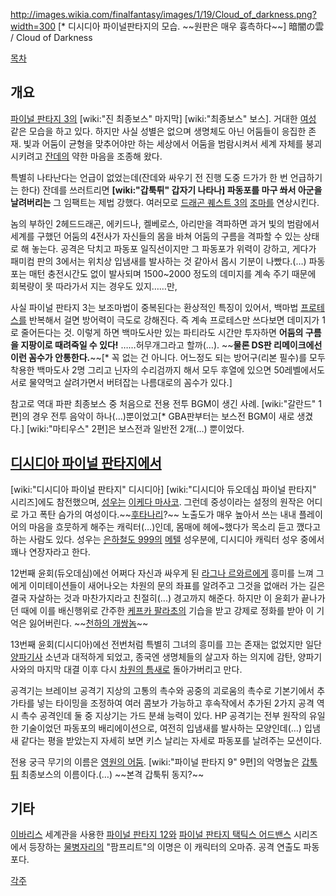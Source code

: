 http://images.wikia.com/finalfantasy/images/1/19/Cloud_of_darkness.png?width=300
[* 디시디아 파이널판타지의 모습. ~~원판은 매우 흉측하다~~]
暗闇の雲 / Cloud of Darkness

[[목차]]

== 개요 ==
[[파이널 판타지 3]]의 [wiki:"진 최종보스" 마지막] [wiki:"최종보스" 보스]. 거대한 [[여성]] 같은 모습을 하고 있다. 하지만 사실 성별은 없으며 생명체도 아닌 어둠들이 응집한 존재. 빛과 어둠이 균형을 맞추어야만 하는 세상에서 어둠을 범람시켜서 세계 자체를 붕괴시키려고 [[잔데]]의 약한 마음을 조종해 왔다.

특별히 나타난다는 언급이 없었는데(잔데와 싸우기 전 진행 도중 드가가 한 번 언급하기는 한다) 잔데를 쓰러트리면 '''[wiki:"갑툭튀" 갑자기 나타나] 파동포를 마구 쏴서 아군을 날려버리는''' 그 임팩트는 제법 강했다. 여러모로 [[드래곤 퀘스트 3]]의 [[조마]]를 연상시킨다.

놈의 부하인 2헤드드래곤, 에키드나, 켈베로스, 아리만을 격파하면 과거 빛의 범람에서 세계를 구했던 어둠의 4전사가 자신들의 몸을 바쳐 어둠의 구름을 격파할 수 있는 상태로 해 놓는다. 공격은 닥치고 파동포 일직선이지만 그 파동포가 위력이 강하고, 게다가 패미컴 판의 3에서는 위치상 입냄새를 발사하는 것 같아서 몹시 기분이 나빴다.(…) 파동포는 매턴 충전시간도 없이 발사되며 1500~2000 정도의 데미지를 계속 주기 때문에 회복량이 못 따라가서 지는 경우도 있지……만,

사실 파이널 판타지 3는 보조마법이 중복된다는 환상적인 특징이 있어서, 백마법 [[프로테스]]를 반복해서 걸면 방어력이 극도로 강해진다. 즉 계속 프로테스만 쓰다보면 데미지가 1로 줄어든다는 것. 이렇게 하면 백마도사만 있는 파티라도 시간만 투자하면 '''어둠의 구름을 지팡이로 때려죽일 수 있다!''' ……허무개그라고 할까(…). ~~'''물론 DS판 리메이크에선 이런 꼼수가 안통한다.'''~~[* 꼭 없는 건 아니다. 어느정도 되는 방어구(리본 필수)를 모두 착용한 백마도사 2명 그리고 닌자의 수리검까지 해서 모두 후열에 있으면 50레벨에서도 서로 물약먹고 살려가면서 버텨잡는 나름대로의 꼼수가 있다.]

참고로 역대 파판 최종보스 중 처음으로 전용 전투 BGM이 생긴 사례. [wiki:"갈란드" 1편]의 경우 전투 음악이 하나(…)뿐이었고[* GBA판부터는 보스전 BGM이 새로 생겼다.] [wiki:"마티우스" 2편]은 보스전과 일반전 2개(…) 뿐이었다.

== [[디시디아 파이널 판타지]]에서 ==
[wiki:"디시디아 파이널 판타지" 디시디아] [wiki:"디시디아 듀오데심 파이널 판타지" 시리즈]에도 참전했으며, [[성우]]는 [[이케다 마사코]]. 그런데 중성이라는 설정의 원작은 어디로 가고 폭탄 슴가의 여성이다.~~[[후타나리]]?~~ 노출도가 매우 높아서 쓰는 내내 플레이어의 마음을 흐뭇하게 해주는 캐릭터(…)인데, 몸매에 헤에~했다가 목소리 듣고 깼다고 하는 사람도 있다. 성우는 [[은하철도 999]]의 [[메텔]] 성우분에, 디시디아 캐릭터 성우 중에서 꽤나 연장자라고 한다.

12번째 윤회(듀오데심)에선 어쩌다 자신과 싸우게 된 [[라그나 르와르]]에게 흥미를 느껴 그에게 이미테이션들이 새어나오는 차원의 문의 좌표를 알려주고 그것을 없애러 가는 길은 결국 자살하는 것과 마찬가지라고 친절히(...) 경고까지 해준다. 하지만 이 윤회가 끝나가던 때에 이를 배신행위로 간주한 [[케프카 팔라초]]의 기습을 받고 강제로 정화를 받아 이 기억은 잃어버린다. ~~[[천하의 개쌍놈]]~~

13번째 윤회(디시디아)에선 전번처럼 특별히 그녀의 흥미를 끄는 존재는 없었지만 일단 [[양파기사]] 소년과 대적하게 되었고, 종국엔 생명체들의 살고자 하는 의지에 감탄, 양파기사와의 마지막 대결 이후 다시 [[차원의 틈새]]로 돌아가버리고 만다.

공격기는 브레이브 공격기 지상의 고통의 촉수와 공중의 괴로움의 촉수로 기본기에서 추가타를 넣는 타이밍을 조정하여 여러 콤보가 가능하고 후속작에서 추가된 2가지 공격 역시 촉수 공격인데 둘 중 지상기는 가드 분쇄 능력이 있다. HP 공격기는 전부 원작의 유일한 기술이었던 파동포의 배리에이션으로, 여전히 입냄새를 발사하는 모양인데(…) 입냄새 같다는 평을 받았는지 자세히 보면 키스 날리는 자세로 파동포를 날려주는 모션이다.

전용 궁극 무기의 이름은 [[영원의 어둠]]. [wiki:"파이널 판타지 9" 9편]의 악명높은 [[갑툭튀]] 최종보스의 이름이다.(…) ~~본격 갑툭튀 동지?~~

== 기타 ==
[[이바리스]] 세계관을 사용한 [[파이널 판타지 12]]와 [[파이널 판타지 택틱스 어드밴스]] 시리즈에서 등장하는 [[물병자리]]의 "팜프리트"의 이명은 이 캐릭터의 오마쥬. 공격 연출도 파동포다.

[[각주]]
